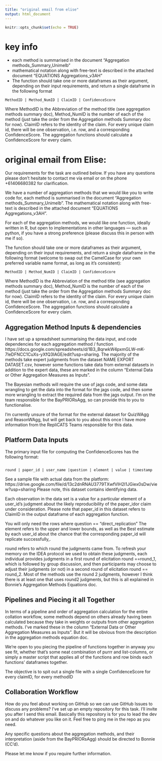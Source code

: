 ```yaml
---
title: "original email from elise"
output: html_document
---
```


```r
knitr::opts_chunk$set(echo = TRUE)
```

# key info

- each method is summarised in the document “Aggregation methods_Summary_Unimelb”
- mathematical notation along with free-text is described in the attached document “EQUATIONS Aggregations_v3AH”
- The function should take one or more dataframes as their argument, depending on their input requirements, and return a single dataframe in the following format


```
MethodID | Method_NumID | ClaimID | ConfidenceScore 
```

Where MethodID is the Abbreviation of the method title (see aggregation methods summary doc), Method_NumID is the number of each of the method (just take the order from the Aggregation methods Summary doc for now). ClaimID refers to the identity of the claim. For every unique claim id, there will be one observation, i.e. row, and a corresponding ConfidenceScore. The aggregation functions should calculate a ConfidenceScore for every claim.


# original email from Elise:

Our requirements for the task are outlined below. If you have any questions please don’t hesitate to contact me via email or on the phone +61406680382 for clarification.

We have a number of aggregation methods that we would like you to write code for, each method is summarised in the document “Aggregation methods_Summary_Unimelb”. The mathematical notation along with free-text is described in the attached document “EQUATIONS Aggregations_v3AH”.

For each of the aggregation methods, we would like one function, ideally written in R, but open to implementations in other languages —  such as python, if you have a strong preference (please discuss this in person with me if so).

The function should take one or more dataframes as their argument, depending on their input requirements, and return a single dataframe in the following format (welcome to swap out the CamelCase for your own preferred variable name format, as long as it’s consistent):

```
MethodID | Method_NumID | ClaimID | ConfidenceScore 
```

Where MethodID is the Abbreviation of the method title (see aggregation methods summary doc), Method_NumID is the number of each of the method (just take the order from the Aggregation methods Summary doc for now). ClaimID refers to the identity of the claim. For every unique claim id, there will be one observation, i.e. row, and a corresponding ConfidenceScore. The aggregation functions should calculate a ConfidenceScore for every claim.

## Aggregation Method Inputs & dependencies

I have set up a spreadsheet summarising the data input, and code dependencies for each aggregation method / function https://docs.google.com/spreadsheets/d/1B3_BqrwkW4pxmGLW-mK-7IeDFNCC1CuXs-yXfQ3IAGE/edit?usp=sharing. The majority of the methods take expert judgments from the dataset NAME
 EXPORT DATASET.csv, however some functions take data from external datasets in addition to the expert data, these are marked in the column “External Data or Other Aggregation Measures as Inputs”.

The Bayesian methods will require the use of jags code, and some data wrangling to get the data into the format for the jags code, and then some more wrangling to extract the required data from the jags output. I’m on the team responsible for the BayPRIORsAgg, so can provide this to you to functionalise.

I’m currently unsure of the format for the external dataset for QuizWAgg and ReasonWAgg, but will get back to you about this once I have more information from the RepliCATS Teams responsible for this data.

## Platform Data Inputs

The primary input file for computing the ConfidenceScores has the following format:

```

round | paper_id | user_name |question | element | value | timestamp
```

See a sample file with actual data from the platform: https://drive.google.com/file/d/13c2dnRNAU3779TXwfVlH2I1JGiex0sDw/view?usp=sharing Please note, this dataset contains identifying data.

Each observation in the data set is a value for a particular element of a user_id’s judgment about the likely reproducibility of the paper_idor claim under consideration. Please note that paper_id in this dataset refers to ClaimID in the output dataframe of each aggregation function.

You will only need the rows where question
 == "direct_replication" The element refers to the upper and lower bounds, as well as the Best estimate by each user_id about the chance that the corresponding paper_id will replicate successfully,.

round refers to which round the judgments came from. To refresh your memory on the IDEA protocol we used to obtain these judgments, each individual provides judgments in a first round of elicitation round
 ==round_1, which is followed by group discussion, and then participants may choose to adjust their judgments (or not) in a second round of elicitation round
 == round_2. Most of the methods use the round 2 judgments, however I think there is at least one that uses round2 judgments, but this is all explained in Bonnie’s Aggregation Methods Equations doc.



## Pipelines and Piecing it all Together

In terms of a pipeline and order of aggregation calculation for the entire collation workflow, some methods depend on others already having been calculated because they take in weights or outputs from other aggregation methods. I’ve marked these in the column “External Data or Other Aggregation Measures as Inputs”. But it will be obvious from the description in the aggregation methods equation doc.

We’re open to you piecing the pipeline of functions together in anyway you see fit, whether that’s some neat combination of purrr and list-columns, or simply a master script that applies all of the functions and row binds each functions’ dataframes together.

The objective is to spit out a single file with a single ConfidenceScore for every claimID, for every methodID


## Collaboration Workflow

How do you feel about working on GitHub so we can use GitHub Issues to discuss any problems? I’ve set up an empty repository for this task. I’ll invite you after I send this email. Basically this repository is for you to lead the dev on and do whatever you like on it. Feel free to ping me in the repo as you need.

Any specific questions about the aggregation methods, and their interpretation (aside from the BayPRIORsAgg) should be directed to Bonnie (CC’d). 

Please let me know if you require further information.
